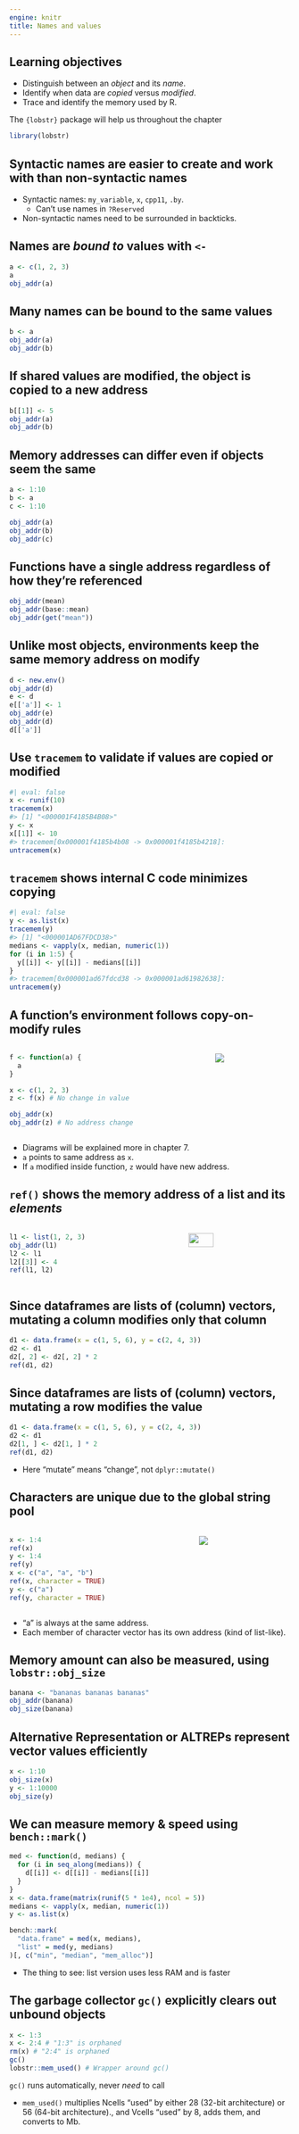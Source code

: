 ```yaml
---
engine: knitr
title: Names and values
---
```


## Learning objectives

- Distinguish between an *object* and its *name*.
- Identify when data are *copied* versus *modified*.
- Trace and identify the memory used by R.

The `{lobstr}` package will help us throughout the chapter

```r
library(lobstr)
```


## Syntactic names are easier to create and work with than non-syntactic names


- Syntactic names: `my_variable`, `x`, `cpp11`, `.by`.
  - Can't use names in `?Reserved`

- Non-syntactic names need to be surrounded in backticks. 

## Names are *bound to* values with `<-`

```r
a <- c(1, 2, 3)
a
obj_addr(a)
```

## Many names can be bound to the same values

```r
b <- a
obj_addr(a)
obj_addr(b)
```

## If shared values are modified, the object is copied to a new address

```r
b[[1]] <- 5
obj_addr(a)
obj_addr(b)
```

## Memory addresses can differ even if objects seem the same

```r
a <- 1:10
b <- a
c <- 1:10

obj_addr(a)
obj_addr(b)
obj_addr(c)
```

## Functions have a single address regardless of how they're referenced

```r
obj_addr(mean)
obj_addr(base::mean)
obj_addr(get("mean"))
```

## Unlike most objects, environments keep the same memory address on modify

```r
d <- new.env()
obj_addr(d)
e <- d
e[['a']] <- 1
obj_addr(e)
obj_addr(d)
d[['a']]
```

## Use `tracemem` to validate if values are copied or modified

```r
#| eval: false
x <- runif(10)
tracemem(x)
#> [1] "<000001F4185B4B08>"
y <- x
x[[1]] <- 10
#> tracemem[0x000001f4185b4b08 -> 0x000001f4185b4218]:
untracemem(x)
```

## `tracemem` shows internal C code minimizes copying

```r
#| eval: false
y <- as.list(x)
tracemem(y)
#> [1] "<000001AD67FDCD38>"
medians <- vapply(x, median, numeric(1))
for (i in 1:5) {
  y[[i]] <- y[[i]] - medians[[i]]
}
#> tracemem[0x000001ad67fdcd38 -> 0x000001ad61982638]:
untracemem(y)
```

## A function's environment follows copy-on-modify rules

:::: columns

::: column
```r
f <- function(a) {
  a
}

x <- c(1, 2, 3)
z <- f(x) # No change in value

obj_addr(x)
obj_addr(z) # No address change 
```
:::

::: column
![](images/02-trace.png)
:::

::::

::: notes
- Diagrams will be explained more in chapter 7.
- `a` points to same address as `x`.
- If `a` modified inside function, `z` would have new address.
:::


## `ref()` shows the memory address of a list and its *elements*

:::: columns

::: column
```r
l1 <- list(1, 2, 3)
obj_addr(l1)
l2 <- l1
l2[[3]] <- 4
ref(l1, l2)
```
:::

::: column
![](images/02-l-modify-2.png){width=50%}
:::

::::

## Since dataframes are lists of (column) vectors, mutating a column modifies only that column

```r
d1 <- data.frame(x = c(1, 5, 6), y = c(2, 4, 3))
d2 <- d1
d2[, 2] <- d2[, 2] * 2
ref(d1, d2)
```

## Since dataframes are lists of (column) vectors, mutating a row modifies the value

```r
d1 <- data.frame(x = c(1, 5, 6), y = c(2, 4, 3))
d2 <- d1
d2[1, ] <- d2[1, ] * 2
ref(d1, d2)
```

::: notes
- Here "mutate" means "change", not `dplyr::mutate()`
:::

## Characters are unique due to the global string pool

:::: columns

::: column
```r
x <- 1:4
ref(x)
y <- 1:4
ref(y)
x <- c("a", "a", "b")
ref(x, character = TRUE)
y <- c("a")
ref(y, character = TRUE)
```
:::

::: column
![](images/02-character-2.png)
:::

::::

::: notes
- "a" is always at the same address.
- Each member of character vector has its own address (kind of list-like).
:::

## Memory amount can also be measured, using `lobstr::obj_size`

```r
banana <- "bananas bananas bananas"
obj_addr(banana)
obj_size(banana)
```

## Alternative Representation or ALTREPs represent vector values efficiently

```r
x <- 1:10
obj_size(x)
y <- 1:10000
obj_size(y)
```

## We can measure memory & speed using `bench::mark()`

```r
med <- function(d, medians) {
  for (i in seq_along(medians)) {
    d[[i]] <- d[[i]] - medians[[i]]
  }
}
x <- data.frame(matrix(runif(5 * 1e4), ncol = 5))
medians <- vapply(x, median, numeric(1))
y <- as.list(x)

bench::mark(
  "data.frame" = med(x, medians),
  "list" = med(y, medians)
)[, c("min", "median", "mem_alloc")]
```

::: notes
- The thing to see: list version uses less RAM and is faster
:::

## The garbage collector `gc()` explicitly clears out unbound objects

```r
x <- 1:3
x <- 2:4 # "1:3" is orphaned
rm(x) # "2:4" is orphaned
gc()
lobstr::mem_used() # Wrapper around gc()
```

::: aside
`gc()` runs automatically, never *need* to call
:::

::: notes
- `mem_used()` multiplies Ncells "used" by either 28 (32-bit architecture) or 56 (64-bit architecture)., and Vcells "used" by 8, adds them, and converts to Mb.
:::